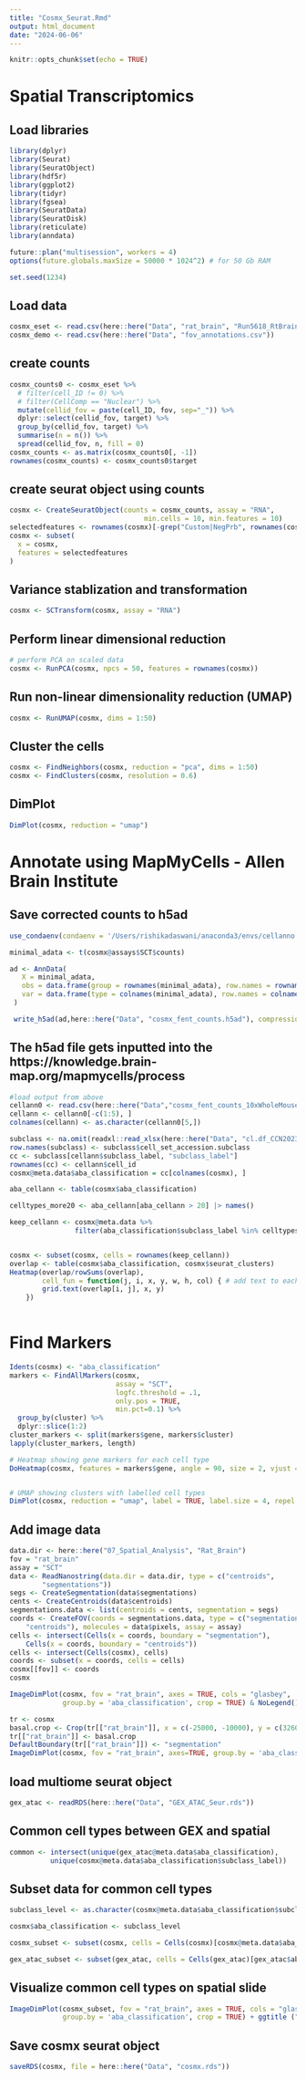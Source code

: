 ```yaml
---
title: "Cosmx_Seurat.Rmd"
output: html_document
date: "2024-06-06"
---
```


```r
knitr::opts_chunk$set(echo = TRUE)
```

# Spatial Transcriptomics

## Load libraries 
```r
library(dplyr)
library(Seurat)
library(SeuratObject)
library(hdf5r)
library(ggplot2)
library(tidyr)
library(fgsea)
library(SeuratData)
library(SeuratDisk)
library(reticulate)
library(anndata)

future::plan("multisession", workers = 4)
options(future.globals.maxSize = 50000 * 1024^2) # for 50 Gb RAM

set.seed(1234)
```

## Load data 
```r
cosmx_eset <- read.csv(here::here("Data", "rat_brain", "Run5618_RtBrain_tx_file.csv"))
cosmx_demo <- read.csv(here::here("Data", "fov_annotations.csv"))
```

## create counts 
```r
cosmx_counts0 <- cosmx_eset %>% 
  # filter(cell_ID != 0) %>% 
  # filter(CellComp == "Nuclear") %>% 
  mutate(cellid_fov = paste(cell_ID, fov, sep="_")) %>% 
  dplyr::select(cellid_fov, target) %>% 
  group_by(cellid_fov, target) %>% 
  summarise(n = n()) %>% 
  spread(cellid_fov, n, fill = 0)
cosmx_counts <- as.matrix(cosmx_counts0[, -1])
rownames(cosmx_counts) <- cosmx_counts0$target
```

## create seurat object using counts 
```r
cosmx <- CreateSeuratObject(counts = cosmx_counts, assay = "RNA",
                                 min.cells = 10, min.features = 10)
selectedfeatures <- rownames(cosmx)[-grep("Custom|NegPrb", rownames(cosmx))]
cosmx <- subset(
  x = cosmx,
  features = selectedfeatures
)
```

## Variance stablization and transformation 
```r
cosmx <- SCTransform(cosmx, assay = "RNA")
```

## Perform linear dimensional reduction 
```r
# perform PCA on scaled data 
cosmx <- RunPCA(cosmx, npcs = 50, features = rownames(cosmx))
```

## Run non-linear dimensionality reduction (UMAP)
```r
cosmx <- RunUMAP(cosmx, dims = 1:50)
```

## Cluster the cells 
```r
cosmx <- FindNeighbors(cosmx, reduction = "pca", dims = 1:50)
cosmx <- FindClusters(cosmx, resolution = 0.6)
```

## DimPlot 
```r
DimPlot(cosmx, reduction = "umap")
```

# Annotate using MapMyCells - Allen Brain Institute

## Save corrected counts to h5ad 
```r
use_condaenv(condaenv = '/Users/rishikadaswani/anaconda3/envs/cellanno', required = TRUE)

minimal_adata <- t(cosmx@assays$SCT$counts)

ad <- AnnData(
   X = minimal_adata,
   obs = data.frame(group = rownames(minimal_adata), row.names = rownames(minimal_adata)),
   var = data.frame(type = colnames(minimal_adata), row.names = colnames(minimal_adata))
 )

 write_h5ad(ad,here::here("Data", "cosmx_fent_counts.h5ad"), compression='gzip')
```

## The h5ad file gets inputted into the https://knowledge.brain-map.org/mapmycells/process

```r
#load output from above 
cellann0 <- read.csv(here::here("Data","cosmx_fent_counts_10xWholeMouseBrain(CCN20230722)_HierarchicalMapping_UTC_1718838739181", "cosmx_fent_counts_10xWholeMouseBrain(CCN20230722)_HierarchicalMapping_UTC_1718838739181.csv"), header = FALSE)
cellann <- cellann0[-c(1:5), ]
colnames(cellann) <- as.character(cellann0[5,])
```

```r

subclass <- na.omit(readxl::read_xlsx(here::here("Data", "cl.df_CCN202307220.xlsx"), sheet = "subclass_annotation"))
row.names(subclass) <- subclass$cell_set_accession.subclass
cc <- subclass[cellann$subclass_label, "subclass_label"]
rownames(cc) <- cellann$cell_id
cosmx@meta.data$aba_classification = cc[colnames(cosmx), ]

```

```r
aba_cellann <- table(cosmx$aba_classification)

celltypes_more20 <- aba_cellann[aba_cellann > 20] |> names()

keep_cellann <- cosmx@meta.data %>%
                filter(aba_classification$subclass_label %in% celltypes_more20)


cosmx <- subset(cosmx, cells = rownames(keep_cellann))
overlap <- table(cosmx$aba_classification, cosmx$seurat_clusters)
Heatmap(overlap/rowSums(overlap),
        cell_fun = function(j, i, x, y, w, h, col) { # add text to each grid
        grid.text(overlap[i, j], x, y)
    })
  

```

# Find Markers 
```r
Idents(cosmx) <- "aba_classification"
markers <- FindAllMarkers(cosmx,
                          assay = "SCT",
                          logfc.threshold = .1, 
                          only.pos = TRUE,
                          min.pct=0.1) %>% 
  group_by(cluster) %>% 
  dplyr::slice(1:2)
cluster_markers <- split(markers$gene, markers$cluster)
lapply(cluster_markers, length)

# Heatmap showing gene markers for each cell type 
DoHeatmap(cosmx, features = markers$gene, angle = 90, size = 2, vjust = 0.6, hjust = 0.2) + NoLegend() + theme(axis.text.y = element_text(size = 5.5, face = "bold")) 


# UMAP showing clusters with labelled cell types 
DimPlot(cosmx, reduction = "umap", label = TRUE, label.size = 4, repel = TRUE) + ggtitle("Spatial transcriptomics labelled clusters") + theme(plot.title = element_text(hjust = 0.5), legend.text = element_text(size = 14, face = "bold"))
```

## Add image data 
```r
data.dir <- here::here("07_Spatial_Analysis", "Rat_Brain")
fov = "rat_brain"
assay = "SCT"
data <- ReadNanostring(data.dir = data.dir, type = c("centroids", 
        "segmentations"))
segs <- CreateSegmentation(data$segmentations)
cents <- CreateCentroids(data$centroids)
segmentations.data <- list(centroids = cents, segmentation = segs)
coords <- CreateFOV(coords = segmentations.data, type = c("segmentation", 
    "centroids"), molecules = data$pixels, assay = assay)
cells <- intersect(Cells(x = coords, boundary = "segmentation"), 
    Cells(x = coords, boundary = "centroids"))
cells <- intersect(Cells(cosmx), cells)
coords <- subset(x = coords, cells = cells)
cosmx[[fov]] <- coords
cosmx
```


```r
ImageDimPlot(cosmx, fov = "rat_brain", axes = TRUE, cols = "glasbey",
             group.by = 'aba_classification', crop = TRUE) & NoLegend()
```

```r
tr <- cosmx
basal.crop <- Crop(tr[["rat_brain"]], x = c(-25000, -10000), y = c(326000, 333000))
tr[["rat_brain"]] <- basal.crop
DefaultBoundary(tr[["rat_brain"]]) <- "segmentation"
ImageDimPlot(cosmx, fov = "rat_brain", axes=TRUE, group.by = 'aba_classification', border.color = "black") + ggtitle("Cell types for each sample on spatial slide")
```

## load multiome seurat object 
```r
gex_atac <- readRDS(here::here("Data", "GEX_ATAC_Seur.rds"))
```

## Common cell types between GEX and spatial 
```r
common <- intersect(unique(gex_atac@meta.data$aba_classification),
          unique(cosmx@meta.data$aba_classification$subclass_label))
```

## Subset data for common cell types 
```r

subclass_level <- as.character(cosmx@meta.data$aba_classification$subclass_label)

cosmx$aba_classification <- subclass_level

cosmx_subset <- subset(cosmx, cells = Cells(cosmx)[cosmx@meta.data$aba_classification %in% common])

gex_atac_subset <- subset(gex_atac, cells = Cells(gex_atac)[gex_atac$aba_classification %in% common])
```

## Visualize common cell types on spatial slide 
```r
ImageDimPlot(cosmx_subset, fov = "rat_brain", axes = TRUE, cols = "glasbey",
             group.by = 'aba_classification', crop = TRUE) + ggtitle ("Common cell types between spatial and multiome on slide")

```

## Save cosmx seurat object 
```r
saveRDS(cosmx, file = here::here("Data", "cosmx.rds"))
```


